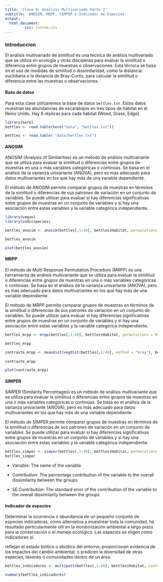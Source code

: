 ---
title: 'Clase 9: Analisis Multivariado Parte 2'
subtitle: 'ANOSIM, MRPP, SIMPER e Indicador de Especies'
output:
  html_document:
         css: custom.css
---

### Introduccion {.tabset .tabset-pills}

El análisis multivariado de similitud es una técnica de análisis multivariado que se utiliza en ecología y otras disciplinas para evaluar la similitud o diferencia entre grupos de muestras o observaciones. Esta técnica se basa en el uso de medidas de similitud o dissimilaridad, como la distancia euclidiana o la distancia de Bray-Curtis, para calcular la similitud o diferencia entre las muestras o observaciones.

#### Base de datos

Para esta clase utilizaremos la base de datos `bettles.txt`. Estos datos muestran las abundancias de escarabajos en tres tipos de hábitat en el Reino Unido. Hay 6 réplicas para cada hábitat (Wood, Grass, Edge).


```{r, echo=FALSE}
library(here)
bettles <- read.table(here("data", "bettles.txt"))

```

```{r, eval=FALSE}

bettles <- read.table( "data/bettles.txt")

```

#### ANOSIM

ANOSIM (Analysis of Similarities) es un método de análisis multivariante que se utiliza para evaluar la similitud o diferencias entre grupos de muestras en una o más variables categóricas o continúas. Se basa en el análisis de la varianza univariante (ANOVA), pero es más adecuado para datos multivariantes en los que hay más de una variable dependiente.

El método de ANOSIM permite comparar grupos de muestras en términos de la similitud o diferencias de sus patrones de variación en un conjunto de variables. Se puede utilizar para evaluar si hay diferencias significativas entre grupos de muestras en un conjunto de variables y si hay una asociación entre estas variables y la variable categórica independiente.

```{r}
library(vegan)
library(indicspecies)

bettles_anosim <- anosim(bettles[,1:48], bettles$Habitat, permutations = 999, distance = "bray")

bettles_anosim

plot(bettles_anosim)

```


#### MRPP

El método de Multi Response Permutation Procedure (MRPP) es una herramienta de análisis multivariante que se utiliza para evaluar la similitud o diferencias entre grupos de muestras en una o más variables categóricas o continúas. Se basa en el análisis de la varianza univariante (ANOVA), pero es más adecuado para datos multivariantes en los que hay más de una variable dependiente.

El método de MRPP permite comparar grupos de muestras en términos de la similitud o diferencias de sus patrones de variación en un conjunto de variables. Se puede utilizar para evaluar si hay diferencias significativas entre grupos de muestras en un conjunto de variables y si hay una asociación entre estas variables y la variable categórica independiente.


```{r}
bettles_mrpp <- mrpp(bettles[,1:48], bettles$Habitat, permutations = 999, distance = "bray")

bettles_mrpp
```


```{r}
contraste_mrpp <- meandist(vegdist(bettles[,1:48], method = "bray"), bettles$Habitat)
  
contraste_mrpp

plot(contraste_mrpp)
```


#### SIMPER

SIMPER (Similarity Percentages) es un método de análisis multivariante que se utiliza para evaluar la similitud o diferencias entre grupos de muestras en una o más variables categóricas o continúas. Se basa en el análisis de la varianza univariante (ANOVA), pero es más adecuado para datos multivariantes en los que hay más de una variable dependiente.

El método de SIMPER permite comparar grupos de muestras en términos de la similitud o diferencias de sus patrones de variación en un conjunto de variables. Se puede utilizar para evaluar si hay diferencias significativas entre grupos de muestras en un conjunto de variables y si hay una asociación entre estas variables y la variable categórica independiente.

```{r}
bettles_simper <- simper(bettles[,1:48], bettles$Habitat, permutations = 999)
bettles_simper

```
- Variable: The name of the variable

- Contribution: The percentage contribution of the variable to the overall dissimilarity between the groups

- SE.Contribution: The standard error of the contribution of the variable to the overall dissimilarity between the groups

#### Indicador de especies

Determinar la ocurrencia o abundancia de un pequeño conjunto de especies indicadoras, como alternativa a muestrear toda la comunidad, ha resultado particularmente útil en la monitorización ambiental a largo plazo para la conservación o el manejo ecológico. Las especies se eligen como indicadores si:

reflejan el estado biótico o abiótico del entorno;
proporcionan evidencia de los impactos del cambio ambiental; o
predicen la diversidad de otras especies, táxones o comunidades dentro de un área.

```{r}
bettles_indicadores <- multipatt(bettles[,1:48], bettles$Habitat, control = how(nperm = 999))

summary(bettles_indicadores)
```

